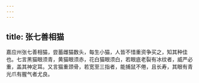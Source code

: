 ```yaml
---
---
---
```

title: 张七善相猫
---



嘉应州张七善相猫，尝蓄雌猫数头，每生小猫，人皆不惜重资争买之，知其种佳也。七言黑猫眼须青，黄猫眼须赤，花白猫眼须白，若眼底老裂有冰纹者，威严必重，盖其神定耳。又言猫重颈骨，若宽至三指者，能捕鼠不倦，且长寿，其眼有青光爪有腥气者尤良。